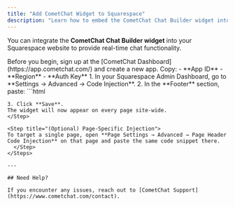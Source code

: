 ```yaml
---
title: "Add CometChat Widget to Squarespace"
description: "Learn how to embed the CometChat Chat Builder widget into your Squarespace website using code injection."
---
```


You can integrate the **CometChat Chat Builder widget** into your Squarespace website to provide real-time chat functionality.

<Steps>
  <Step title="Register on CometChat & Gather Your Keys">
Before you begin, sign up at the [CometChat Dashboard](https://app.cometchat.com/) and create a new app. Copy:
- **App ID**  
- **Region**  
- **Auth Key**
</Step>

<Step title="Embed the Widget Code via Footer Injection">
1. In your Squarespace Admin Dashboard, go to **Settings → Advanced → Code Injection**.  
2. In the **Footer** section, paste:
```html
<script>
  (function () {
    const script = document.createElement("script");
    script.src = "https://cdn.jsdelivr.net/npm/@cometchat/chat-embed@latest/dist/main.js?v=" + Date.now();
    script.async = true;
    document.head.appendChild(script);
  })();
</script>

<div id="cometChatMount"></div>
<script>
  const COMETCHAT_CREDENTIALS = {
    appID:     "<YOUR_APP_ID>",
    appRegion: "<YOUR_APP_REGION>",
    authKey:   "<YOUR_AUTH_KEY>",
  };
  const COMETCHAT_LAUNCH_OPTIONS = {
    targetElementID: "cometChatMount",
    isDocked:        true,
    width:           "700px",
    height:          "400px",
  };

  window.addEventListener("DOMContentLoaded", () => {
    CometChatApp.init(COMETCHAT_CREDENTIALS)
      .then(() => CometChatApp.login({ uid: "cometchat-uid-1" }))
      .then(() => CometChatApp.launch(COMETCHAT_LAUNCH_OPTIONS))
      .catch(error => console.error("[CometChat] Error:", error));
  });
</script>
```
3. Click **Save**.  
The widget will now appear on every page site-wide.
</Step>

<Step title="(Optional) Page‑Specific Injection">
To target a single page, open **Page Settings → Advanced → Page Header Code Injection** on that page and paste the same code snippet there.
  </Step>
</Steps>

---

## Need Help?

If you encounter any issues, reach out to [CometChat Support](https://www.cometchat.com/contact).
